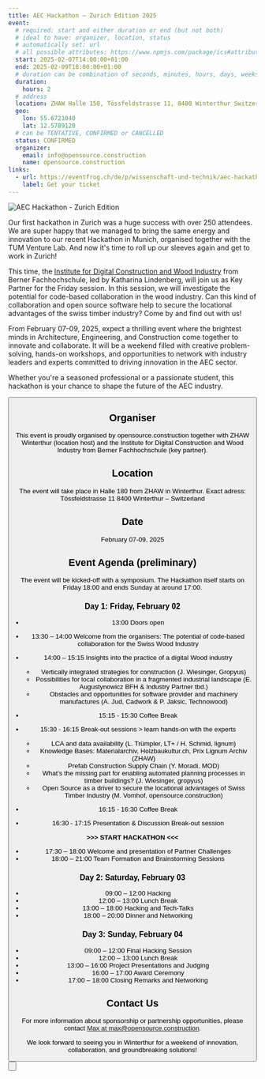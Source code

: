 ```yaml
---
title: AEC Hackathon – Zurich Edition 2025
event:
  # required: start and either duration or end (but not both)
  # ideal to have: organizer, location, status
  # automatically set: url
  # all possible attributes: https://www.npmjs.com/package/ics#attributes
  start: 2025-02-07T14:00:00+01:00
  end: 2025-02-09T18:00:00+01:00
  # duration can be combination of seconds, minutes, hours, days, weeks
  duration:
    hours: 2
  # address
  location: ZHAW Halle 150, Tössfeldstrasse 11, 8400 Winterthur Switzerland
  geo:
    lon: 55.6721040
    lat: 12.5789120
  # can be TENTATIVE, CONFIRMED or CANCELLED
  status: CONFIRMED
  organizer:
    email: info@opensource.construction
    name: opensource.construction
links:
  - url: https://eventfrog.ch/de/p/wissenschaft-und-technik/aec-hackathon-zurich-edition-2025-7270451391507675969.html
    label: Get your ticket
---
```


![AEC Hackathon - Zurich Edition](/images/events/20250207_AEC-Hackathon-Zurich.png "AEC Hackathon - Zurich Edition")

Our first hackathon in Zurich was a huge success with over 250 attendees. We are super happy that we managed to bring the same energy and innovation to our recent Hackathon in Munich, organised together with the TUM Venture Lab. 
And now it's time to roll up our sleeves again and get to work in Zurich!

This time, the [Institute for Digital Construction and Wood Industry](https://www.bfh.ch/en/research/research-areas/institute-digital-construction-wood-industry/) from Berner Fachhochschule, led by Katharina Lindenberg, will join us as Key Partner for the Friday session. In this session, we will investigate the potential for code-based collaboration in the wood industry. Can this kind of collaboration and open source software help to secure the locational advantages of the swiss timber industry? Come by and find out with us! 

From February 07-09, 2025, expect a thrilling event where the brightest minds in Architecture, Engineering, and Construction come together to innovate and collaborate. It will be a weekend filled with creative problem-solving, hands-on workshops, and opportunities to network with industry leaders and experts committed to driving innovation in the AEC sector.

Whether you're a seasoned professional or a passionate student, this hackathon is your chance to shape the future of the AEC industry.

<Button
  target="https://eventfrog.ch/de/p/wissenschaft-und-technik/aec-hackathon-zurich-edition-2025-7270451391507675969.html"
  label="Get your ticket here"
  type="primary"
  icon="right"
/>

## Organiser

This event is proudly organised by opensource.construction together with ZHAW Winterthur (location host) and the Institute for Digital Construction and Wood Industry from Berner Fachhochschule (key partner). 

## Location

The event will take place in Halle 180 from ZHAW in Winterthur.
Exact adress:
Tössfeldstrasse 11
8400 Winterthur – Switzerland

## Date

February 07-09, 2025

## Event Agenda (preliminary)

The event will be kicked-off with a symposium.
The Hackathon itself starts on Friday 18:00 and ends Sunday at around 17:00.


### Day 1: Friday, February 02

- 13:00         Doors open
- 13:30 – 14:00 Welcome from the organisers: The potential of code-based collaboration for the Swiss Wood Industry
- 14:00 – 15:15 Insights into the practice of a digital Wood industry 
  - Vertically integrated strategies for construction (J. Wiesinger, Gropyus)
  - Possibilities for local collaboration in a fragmented industrial landscape (E. Augustynowicz BFH & Industry Partner tbd.)
  - Obstacles and opportunities for software provider and machinery manufactures (A. Jud, Cadwork & P. Jaksic, Technowood)

- 15:15 - 15:30 Coffee Break

- 15:30 - 16:15 Break-out sessions > learn hands-on with the experts
  - LCA and data availability (L. Trümpler, LT+ / H. Schmid, lignum)
  - Knowledge Bases: Materialarchiv, Holzbaukultur.ch, Prix Lignum Archiv (ZHAW)
  - Prefab Construction Supply Chain (Y. Moradi, MOD)
  - What’s the missing part for enabling automated planning processes in timber buildings? (J. Wiesinger, gropyus)
  - Open Source as a driver to secure the locational advantages of Swiss Timber Industry (M. Vomhof, opensource.construction)

- 16:15 - 16:30 	Coffee Break

- 16:30 - 17:15 	Presentation & Discussion Break-out session

<b> >>> START HACKATHON <<< </b>

- 17:30 – 18:00   Welcome and presentation of Partner Challenges
- 18:00 – 21:00   Team Formation and Brainstorming Sessions

### Day 2: Saturday, February 03

- 09:00 – 12:00  Hacking
- 12:00 – 13:00  Lunch Break
- 13:00 – 18:00  Hacking and Tech-Talks
- 18:00 – 20:00  Dinner and Networking

### Day 3: Sunday, February 04

- 09:00 – 12:00  Final Hacking Session
- 12:00 – 13:00  Lunch Break
- 13:00 – 16:00  Project Presentations and Judging
- 16:00 – 17:00  Award Ceremony
- 17:00 – 18:00  Closing Remarks and Networking

## Contact Us

For more information about sponsorship or partnership opportunities, please contact [Max at max@opensource.construction](mailto:max@opensource.construction).

We look forward to seeing you in Winterthur for a weekend of innovation, collaboration, and groundbreaking solutions!

<Button
  target="https://eventfrog.ch/de/p/wissenschaft-und-technik/aec-hackathon-zurich-edition-2025-7270451391507675969.html"
  label="Get your ticket here"
  type="primary"
  icon="right"
/>
